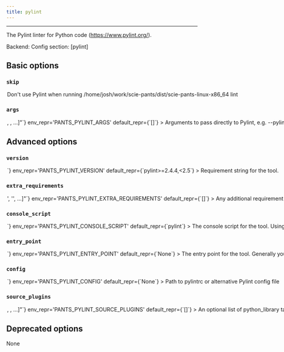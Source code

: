 ```yaml
---
title: pylint
---
```



---


The Pylint linter for Python code (https://www.pylint.org/).

Backend: <span className="color--primary"></span>
Config section: <span className="color--primary">[pylint]</span>

<span className={styles.options}>

## Basic options


### `skip`

<Option
  cli_repr={`--[no-]pylint-skip`}
  env_repr='PANTS_PYLINT_SKIP'
  default_repr={`False`}
>

Don&#x27;t use Pylint when running `/home/josh/work/scie-pants/dist/scie-pants-linux-x86_64 lint`

</Option>

### `args`

<Option
  cli_repr={`--pylint-args="[<shell_str>, <shell_str>, ...]"`}
  env_repr='PANTS_PYLINT_ARGS'
  default_repr={`[]`}
>

Arguments to pass directly to Pylint, e.g. `--pylint-args="--ignore=foo.py,bar.py --disable=C0330,W0311"`

</Option>

## Advanced options


### `version`

<Option
  cli_repr={`--pylint-version=<str>`}
  env_repr='PANTS_PYLINT_VERSION'
  default_repr={`pylint>=2.4.4,<2.5`}
>

Requirement string for the tool.

</Option>

### `extra_requirements`

<Option
  cli_repr={`--pylint-extra-requirements="['<str>', '<str>', ...]"`}
  env_repr='PANTS_PYLINT_EXTRA_REQUIREMENTS'
  default_repr={`[]`}
>

Any additional requirement strings to use with the tool. This is useful if the tool allows you to install plugins or if you need to constrain a dependency to a certain version.

</Option>

### `console_script`

<Option
  cli_repr={`--pylint-console-script=<str>`}
  env_repr='PANTS_PYLINT_CONSOLE_SCRIPT'
  default_repr={`pylint`}
>

The console script for the tool. Using this option is generally preferable to (and mutually exclusive with) specifying an --entry-point since console script names have a higher expectation of staying stable across releases of the tool. Usually, you will not want to change this from the default.

</Option>

### `entry_point`

<Option
  cli_repr={`--pylint-entry-point=<str>`}
  env_repr='PANTS_PYLINT_ENTRY_POINT'
  default_repr={`None`}
>

The entry point for the tool. Generally you only want to use this option if the tool does not offer a --console-script (which this option is mutually exclusive with). Usually, you will not want to change this from the default.

</Option>

### `config`

<Option
  cli_repr={`--pylint-config=<file_option>`}
  env_repr='PANTS_PYLINT_CONFIG'
  default_repr={`None`}
>

Path to `pylintrc` or alternative Pylint config file

</Option>

### `source_plugins`

<Option
  cli_repr={`--pylint-source-plugins="[<target_option>, <target_option>, ...]"`}
  env_repr='PANTS_PYLINT_SOURCE_PLUGINS'
  default_repr={`[]`}
>

An optional list of `python_library` target addresses to load first-party plugins.

You must set the plugin&#x27;s parent directory as a source root. For example, if your plugin is at `build-support/pylint/custom_plugin.py`, add &#x27;build-support/pylint&#x27; to `[source].root_patterns` in `pants.toml`. This is necessary for Pants to know how to tell Pylint to discover your plugin. See https://www.pantsbuild.org/v2.4/docs/source-roots

You must also set `load-plugins=$module_name` in your Pylint config file, and set the `[pylint].config` option in `pants.toml`.

While your plugin&#x27;s code can depend on other first-party code and third-party requirements, all first-party dependencies of the plugin must live in the same directory or a subdirectory.

To instead load third-party plugins, set the option `[pylint].extra_requirements` and set the `load-plugins` option in your Pylint config.

</Option>

## Deprecated options

None


</span>